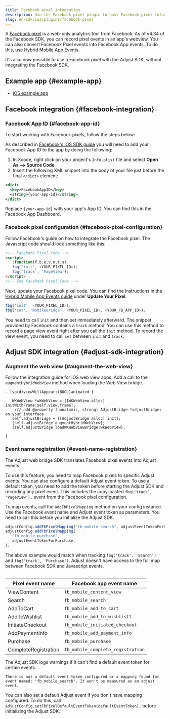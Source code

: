 ```yaml
---
title: Facebook pixel integration
description: Use the Facebook pixel plugin to pass Facebook pixel information to Adjust.
slug: en/sdk/ios/plugins/facebook-pixel
---
```


A [Facebook pixel](https://www.facebook.com/business/help/952192354843755?id=1205376682832142) is a web-only analytics tool from Facebook. As of v4.34 of the Facebook SDK, you can record pixel events in an app's webview. You can also convert Facebook Pixel events into Facebook App events. To do this, use Hybrid Mobile App Events.

It's also now possible to use a Facebook pixel with the Adjust SDK, without integrating the Facebook SDK.

## Example app {#example-app}

-  [iOS example app](https://github.com/adjust/ios_sdk/tree/master/examples/AdjustExample-FbPixel)

## Facebook integration {#facebook-integration}

### Facebook App ID {#facebook-app-id}

To start working with Facebook pixels, follow the steps below:

As described in [Facebook's iOS SDK guide](https://developers.facebook.com/docs/ios/getting-started/#xcode) you will need to add your Facebook App ID to the app by doing the following:

1. In Xcode, right click on your project's `Info.plist` file and select **Open As --> Source Code**.
2. Insert the following XML snippet into the body of your file just before the final `</dict>` element:

<CodeBlock title="Info.plist">

```xml
<dict>
  <key>FacebookAppID</key>
  <string>{your-app-id}</string>
</dict>
```

</CodeBlock>

Replace `{your-app-id}` with your app's App ID. You can find this in the Facebook App Dashboard.

### Facebook pixel configuration {#facebook-pixel-configuration}

Follow Facebook's guide on how to integrate the Facebook pixel. The Javascript code should look something like this:

```html
<!-- Facebook Pixel Code -->
<script>
   !function(f,b,e,v,n,t,s)
   fbq('init', <YOUR_PIXEL_ID>);
   fbq('track', 'PageView');
</script>
<!-- End Facebook Pixel Code -->
```

Next, update your Facebook pixel code. You can find the instructions in the [Hybrid Mobile App Events guide](https://developers.facebook.com/docs/app-events/hybrid-app-events) under **Update Your Pixel**.

```js
fbq('init', <YOUR_PIXEL_ID>);
fbq('set', 'mobileBridge', <YOUR_PIXEL_ID>, <YOUR_FB_APP_ID>);
```

<Callout type="important">

You need to call `init` and then set immediately afterward. The snippet provided by Facebook contains a `track` method. You can use this method to record a page view event right after you call the `init` method. To record the view event, you need to call `set` between `init` and `track`.

</Callout>

## Adjust SDK integration {#adjust-sdk-integration}

### Augment the web view {#augment-the-web-view}

Follow the integration guide for iOS web view apps. Add a call to the `augmentHybridWebView` method when loading the Web View bridge.

```objc
- (void)viewWillAppear:(BOOL)animated {

   WKWebView *wkWebView = [[WKWebView alloc] initWithFrame:self.view.frame];
    /// add @property (nonatomic, strong) AdjustBridge *adjustBridge; on your interface
   self.adjustBridge = [[AdjustBridge alloc] init];
   [self.adjustBridge augmentHybridWebView];
   [self.adjustBridge loadWKWebViewBridge:wkWebView];

}
```

### Event name registration {#event-name-registration}

The Adjust web bridge SDK translates Facebook pixel events into Adjust events.

To use this feature, you need to map Facebook pixels to specific Adjust events. You can also configure a default Adjust event token. To use a default token, you need to add the token before starting the Adjust SDK and recording any pixel event. This includes the copy-pasted `fbq('track', 'PageView');` event from the Facebook pixel configuration.

To map events, call the `addFbPixelMapping` method on your config instance. Use the Facebook event name and Adjust event token as parameters. You need to call this before you initialize the Adjust SDK.

```js
adjustConfig.addFbPixelMapping("fb_mobile_search", adjustEventTokenForSearch);
adjustConfig.addFbPixelMapping(
   "fb_mobile_purchase",
   adjustEventTokenForPurchase,
);
```

<Callout type="note">

The above example would match when tracking `fbq('track', 'Search')` and `fbq('track', 'Purchase')`. Adjust doesn't have access to the full map between Facebook SDK and Javascript events.

</Callout>

<Table>

| Pixel event name     | Facebook app event name           |
| -------------------- | --------------------------------- |
| ViewContent          | `fb_mobile_content_view`          |
| Search               | `fb_mobile_search`                |
| AddToCart            | `fb_mobile_add_to_cart`           |
| AddToWishlist        | `fb_mobile_add_to_wishlistt`      |
| InitiateCheckout     | `fb_mobile_initiated_checkout`    |
| AddPaymentInfo       | `fb_mobile_add_payment_info`      |
| Purchase             | `fb_mobile_purchase`              |
| CompleteRegistration | `fb_mobile_complete_registration` |

</Table>

The Adjust SDK logs warnings if it can't find a default event token for certain events.

```text
There is not a default event token configured or a mapping found for event named: 'fb_mobile_search'. It won't be measured as an adjust event.
```

You can also set a default Adjust event if you don't have mapping configured. To do this, call `adjustConfig.setFbPixelDefaultEventToken(defaultEventToken);` before initializing the Adjust SDK.
